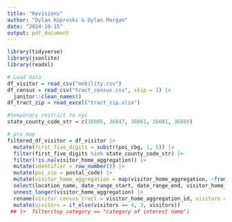 ```yaml
---
title: "Revisions"
author: "Dylan Koproski & Dylan Morgan"
date: "2024-10-15"
output: pdf_document
---
```


```r
library(tidyverse)
library(jsonlite)
library(readxl)

# Load data
df_visitor = read_csv("mobility.csv")
df_census = read_csv("tract_census.csv", skip = 1) |> 
  janitor::clean_names()
df_tract_zip = read_excel("tract_zip.xlsx")
```

```r
#temporary restrict to nyc
state_county_code_str = c(36005, 36047, 36061, 36081, 36085)

# pre map
filtered_df_visitor = df_visitor |> 
  mutate(first_five_digits = substr(poi_cbg, 1, 5)) |>
  filter(first_five_digits %in% state_county_code_str) |> 
  filter(!is.na(visitor_home_aggregation)) |> 
  mutate(identifier = row_number()) |> 
  mutate(poi_zip = postal_code) |> 
  mutate(visitor_home_aggregation = map(visitor_home_aggregation, ~fromJSON(as.character(.)))) |> 
  select(location_name, date_range_start, date_range_end, visitor_home_aggregation, top_category, identifier, poi_cbg, poi_zip) |>
  unnest_longer(visitor_home_aggregation) |>
  rename(visitor_census_tract = visitor_home_aggregation_id, visitors = visitor_home_aggregation) |> 
  mutate(visitors = if_else(visitors == 4, 3, visitors))
 ## |>  filter(top_category == "category of interest name")
```

```r


```

